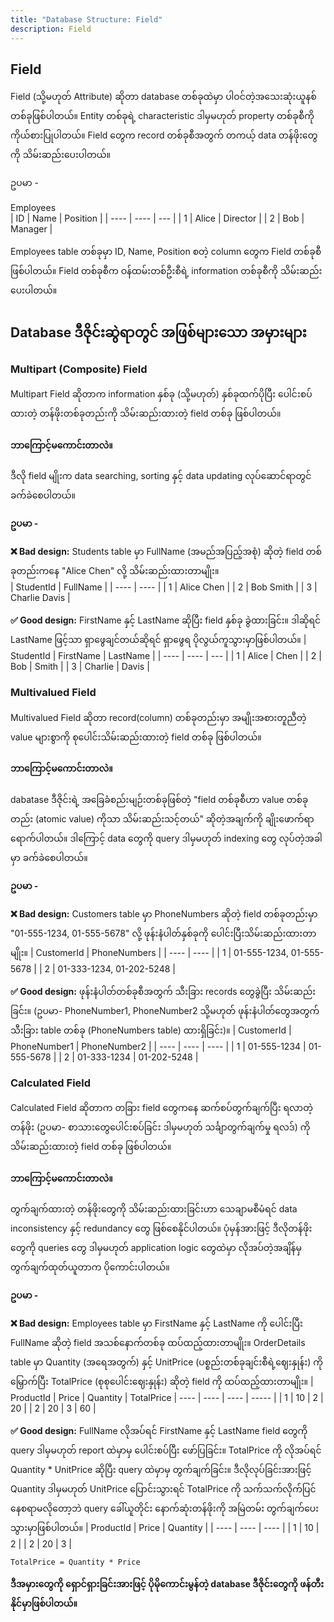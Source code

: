 ```yaml
---
title: "Database Structure: Field"
description: Field
---
```


## Field
Field (သို့မဟုတ် Attribute) ဆိုတာ database တစ်ခုထဲမှာ ပါဝင်တဲ့အသေးဆုံးယူနစ် တစ်ခုဖြစ်ပါတယ်။ 
Entity တစ်ခုရဲ့ characteristic ဒါမှမဟုတ် property တစ်ခုစီကို ကိုယ်စားပြုပါတယ်။ Field တွေက record တစ်ခုစီအတွက် တကယ့် data တန်ဖိုးတွေကို သိမ်းဆည်းပေးပါတယ်။

ဥပမာ - 

Employees <br />
| ID |	Name |	Position	| 
| ---- | ---- | --- | 
| 1	| Alice  | Director | 
| 2	| Bob |	Manager | 

Employees table တစ်ခုမှာ ID, Name, Position စတဲ့ column တွေက Field တစ်ခုစီဖြစ်ပါတယ်။ Field တစ်ခုစီက ဝန်ထမ်းတစ်ဦးစီရဲ့ information တစ်ခုစီကို သိမ်းဆည်းပေးပါတယ်။

## Database ဒီဇိုင်းဆွဲရာတွင် အဖြစ်များသော အမှားများ
### Multipart (Composite) Field
Multipart Field ဆိုတာက information နှစ်ခု (သို့မဟုတ်) နှစ်ခုထက်ပိုပြီး ပေါင်းစပ်ထားတဲ့ တန်ဖိုးတစ်ခုတည်းကို သိမ်းဆည်းထားတဲ့ field တစ်ခု ဖြစ်ပါတယ်။

#### ဘာကြောင့်မကောင်းတာလဲ။

ဒီလို field မျိုးက data searching, sorting နှင့် data updating လုပ်ဆောင်ရာတွင် ခက်ခဲစေပါတယ်။ 

**ဥပမာ -**

**❌ Bad design:** Students table မှာ FullName (အမည်အပြည့်အစုံ) ဆိုတဲ့ field တစ်ခုတည်းကနေ "Alice Chen" လို့ သိမ်းဆည်းထားတာမျိုး။ <br />
| StudentId | FullName |
| ---- | ---- | 
| 1 | Alice Chen | 
| 2 | Bob Smith |
| 3 | Charlie Davis | 

**✅ Good design:** FirstName နှင့် LastName ဆိုပြီး field နှစ်ခု ခွဲထားခြင်း။ ဒါဆိုရင် LastName ဖြင့်သာ ရှာဖွေချင်တယ်ဆိုရင် ရှာဖွေရ ပိုလွယ်ကူသွားမှာဖြစ်ပါတယ်။
| StudentId | FirstName | LastName |
| ---- | ---- | --- |
| 1 | Alice | Chen |
| 2 | Bob | Smith |
| 3 | Charlie | Davis |

### Multivalued Field

Multivalued Field ဆိုတာ record(column) တစ်ခုတည်းမှာ အမျိုးအစားတူညီတဲ့ value များစွာကို စုပေါင်းသိမ်းဆည်းထားတဲ့ field တစ်ခု ဖြစ်ပါတယ်။

#### ဘာကြောင့်မကောင်းတာလဲ။
dabatase ဒီဇိုင်းရဲ့ အခြေခံစည်းမျဉ်းတစ်ခုဖြစ်တဲ့ "field တစ်ခုစီဟာ value တစ်ခုတည်း (atomic value) ကိုသာ သိမ်းဆည်းသင့်တယ်" ဆိုတဲ့အချက်ကို ချိုးဖောက်ရာရောက်ပါတယ်။ 
ဒါကြောင့် data တွေကို query ဒါမှမဟုတ် indexing တွေ လုပ်တဲ့အခါမှာ ခက်ခဲစေပါတယ်။

**ဥပမာ -**

**❌ Bad design:** Customers table မှာ PhoneNumbers ဆိုတဲ့ field တစ်ခုတည်းမှာ "01-555-1234, 01-555-5678" လို့ ဖုန်းနံပါတ်နှစ်ခုကို ပေါင်းပြီးသိမ်းဆည်းထားတာမျိုး။
| CustomerId | PhoneNumbers |
| ---- | ---- |
| 1 | 01-555-1234, 01-555-5678 |
| 2 | 01-333-1234, 01-202-5248 |

**✅ Good design:** ဖုန်းနံပါတ်တစ်ခုစီအတွက် သီးခြား records တွေခွဲပြီး သိမ်းဆည်းခြင်း။ (ဥပမာ- PhoneNumber1, PhoneNumber2 သို့မဟုတ် ဖုန်းနံပါတ်တွေအတွက် သီးခြား table တစ်ခု (PhoneNumbers table) ထားရှိခြင်း)။
| CustomerId | PhoneNumber1 | PhoneNumber2 |
| ---- | ---- | ---- |
| 1 | 01-555-1234 | 01-555-5678 |
| 2 | 01-333-1234 | 01-202-5248 |

### Calculated Field 

Calculated Field ဆိုတာက တခြား field တွေကနေ ဆက်စပ်တွက်ချက်ပြီး ရလာတဲ့ တန်ဖိုး (ဥပမာ- စာသားတွေပေါင်းစပ်ခြင်း ဒါမှမဟုတ် သင်္ချာတွက်ချက်မှု ရလဒ်) ကို သိမ်းဆည်းထားတဲ့ field တစ်ခု ဖြစ်ပါတယ်။

#### ဘာကြောင့်မကောင်းတာလဲ။

တွက်ချက်ထားတဲ့ တန်ဖိုးတွေကို သိမ်းဆည်းထားခြင်းဟာ သေချာမစီမံရင် data inconsistency နှင့် redundancy တွေ ဖြစ်စေနိုင်ပါတယ်။ 
ပုံမှန်အားဖြင့် ဒီလိုတန်ဖိုးတွေကို queries တွေ ဒါမှမဟုတ် application logic တွေထဲမှာ လိုအပ်တဲ့အချိန်မှ တွက်ချက်ထုတ်ယူတာက ပိုကောင်းပါတယ်။ 

**ဥပမာ -**

**❌ Bad design:** Employees table မှာ FirstName နှင့် LastName ကို ပေါင်းပြီး FullName ဆိုတဲ့ field အသစ်နောက်တစ်ခု ထပ်ထည့်ထားတာမျိုး။ 
OrderDetails table မှာ Quantity (အရေအတွက်) နှင့် UnitPrice (ပစ္စည်းတစ်ခုချင်းစီရဲ့ဈေးနှုန်း) ကို မြှောက်ပြီး TotalPrice (စုစုပေါင်းဈေးနှုန်း) ဆိုတဲ့ field ကို ထပ်ထည့်ထားတာမျိုး။
| ProductId | Price | Quantity | TotalPrice
| ---- | ---- | ---- | ----- |
| 1 | 10 | 2 | 20 |
| 2 | 20 | 3 | 60 |

**✅ Good design:** FullName လိုအပ်ရင် FirstName နှင့် LastName field တွေကို query ဒါမှမဟုတ် report ထဲမှာမှ ပေါင်းစပ်ပြီး ဖော်ပြခြင်း။ TotalPrice ကို လိုအပ်ရင် Quantity * UnitPrice ဆိုပြီး query ထဲမှာမှ တွက်ချက်ခြင်း။ 
ဒီလိုလုပ်ခြင်းအားဖြင့် Quantity ဒါမှမဟုတ် UnitPrice ပြောင်းသွားရင် TotalPrice ကို သက်သက်လိုက်ပြင်နေစရာမလိုတော့ဘဲ query ခေါ်ယူတိုင်း နောက်ဆုံးတန်ဖိုးကို အမြဲတမ်း တွက်ချက်ပေးသွားမှာဖြစ်ပါတယ်။ 
| ProductId | Price | Quantity | 
| ---- | ---- | ---- |
| 1 | 10 | 2 |
| 2 | 20 | 3 |

`TotalPrice = Quantity * Price`

**ဒီအမှားတွေကို ရှောင်ရှားခြင်းအားဖြင့် ပိုမိုကောင်းမွန်တဲ့ database ဒီဇိုင်းတွေကို ဖန်တီးနိုင်မှာဖြစ်ပါတယ်။**